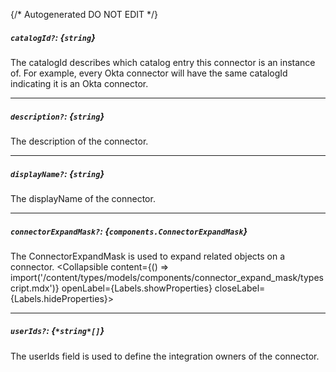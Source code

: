 {/* Autogenerated DO NOT EDIT  */}

##### `catalogId?`: *{`string`}*
The catalogId describes which catalog entry this connector is an instance of. For example, every Okta connector will have the same catalogId indicating it is an Okta connector.

---
##### `description?`: *{`string`}*
The description of the connector.

---
##### `displayName?`: *{`string`}*
The displayName of the connector.

---
##### `connectorExpandMask?`: *{`components.ConnectorExpandMask`}*
The ConnectorExpandMask is used to expand related objects on a connector.
<Collapsible content={() => import('/content/types/models/components/connector_expand_mask/typescript.mdx')} openLabel={Labels.showProperties} closeLabel={Labels.hideProperties}>
</Collapsible>

---
##### `userIds?`: *{`*string*[]`}*
The userIds field is used to define the integration owners of the connector.


